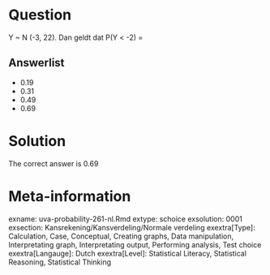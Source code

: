 Question
========

Y ~ N (-3, 22). Dan geldt dat P(Y < -2) = 

Answerlist
----------
* 0.19
* 0.31
* 0.49
* 0.69

Solution
========

The correct answer is  0.69 

Meta-information
================
exname: uva-probability-261-nl.Rmd 
extype: schoice 
exsolution: 0001 
exsection: Kansrekening/Kansverdeling/Normale verdeling
exextra[Type]: Calculation, Case, Conceptual, Creating graphs, Data manipulation, Interpretating graph, Interpretating output, Performing analysis, Test choice 
exextra[Langauge]: Dutch 
exextra[Level]: Statistical Literacy, Statistical Reasoning, Statistical Thinking 
